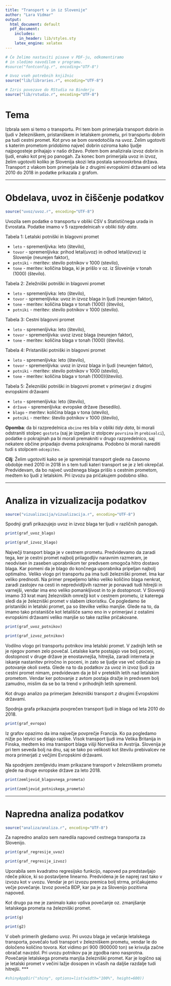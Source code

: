 ```yaml
---
title: "Transport v in iz Slovenije"
author: "Lara Vidmar"
output:
  html_document: default
  pdf_document:
    includes:
      in_header: lib/styles.sty
    latex_engine: xelatex
---
```


```r
# Če želimo nastaviti pisave v PDF-ju, odkomentiramo
# in sledimo navodilom v programu.
#source("fontconfig.r", encoding="UTF-8")

# Uvoz vseh potrebnih knjižnic
source("lib/libraries.r", encoding="UTF-8")
```

```r
# Izris povezave do RStudia na Binderju
source("lib/rstudio.r", encoding="UTF-8")
```

# Tema 

Izbrala sem si temo o transportu. Pri tem bom primerjala transport dobrin in ljudi v železniškem, pristaniškem in letalskem prometu, pri transportu dobrin pa tudi cestni promet. Kot prvo se bom osredotočila na uvoz. Želim ugotoviti s katerim prometom pridobimo največ dobrin oziroma kako ljudje najpogosteje prihajajo v našo državo. Potem bom analizirala izvoz dobrin in ljudi, enako kot prej po panogah. Za konec bom primerjala uvoz in izvoz, želim ugotoviti koliko je Slovenija skozi leta postala samooskrbna država. Transport z vlakom bom primerjala še z drugimi evropskimi državami od leta 2010 do 2018 in podatke prikazala z grafom. 

***

# Obdelava, uvoz in čiščenje podatkov

```r
source("uvoz/uvoz.r", encoding="UTF-8")
```

Uvozila sem podatke o transportu v obliki CSV s Statističnega urada in Evrostata. Podatke imamo v 
5 razpredelnicah v obliki *tidy data*.
  
Tabela 1: Letalski potniški in blagovni promet

  - `leto` - spremenljivka: leto (število),
  - `tovor` - spremenljivka: prihod letal(uvoz) in odhod letal(izvoz) iz Slovenije (neurejen faktor),
  - `potniki` - meritev: stevilo potnikov v 1000 (stevilo),
  - `tone` - meritev: količina blaga, ki je prišlo v oz. iz Sloveinije v tonah (1000) (število).
  
Tabela 2: Zeležniški potniški in blagovni promet

  - `leto` - spremenljivka: leto (število),
  - `tovor ` - spremenljivka: uvoz in izvoz blaga in ljudi (neurejen faktor),
  - `tone` - meritev: količina blaga v tonah (1000) (število),
  - `potniki` - meritev: stevilo potnikov v 1000 (stevilo).
  
Tabela 3: Cestni blagovni promet

  - `leto` - spremenljivka: leto (število),
  - `tovor` - spremenljivka: uvoz izvoz blaga (neurejen faktor),
  - `tone` - meritev: količina blaga v tonah (1000) (število).
  
Tabela 4: Pristaniški potniški in blagovni promet

  - `leto` - spremenljivka: leto (število),
  - `tovor` - spremenljivka: uvoz in izvoz blaga in ljudi (neurejen faktor),
  - `potniki` - meritev: stevilo potnikov v 1000 (stevilo),
  - `tone` - meritev: količina blaga v tonah (1000)(število).

Tabela 5: Železniški potniški in blagovni promet v primerjavi z drugimi evropskimi državami 

  - `leto` - spremenljivka: leto (število),
  - `države` - spremenljivka: evropske države (besedilo).
  - `blago` - meritev: količina blaga v tona (stevilo),
  - `potniki` - meritev: število potnikov v 1000 (število),
  
  

**Opomba**: da bi razpredelnica `obcine` res bila v obliki *tidy data*, bi morali odstraniti stolpec `gostota` (saj je izpeljan iz stolpcev `povrsina` in `prebivalci`), podatke o pokrajinah pa bi morali premakniti v drugo razpredelnico, saj nekatere občine pripadajo dvema pokrajinama. Podobno bi morali narediti tudi s stolpcem `odcepitev`.


**Cilj**: Želim ugotoviti kako se je spreminjal transport glede na časovno obdobje med 2010 in 2018 in s tem tudi kateri transport se je z leti okrepčal. Predvidevam, da bo največ uvoženega blaga prišlo s cestnim prometom, medtem ko ljudi z letalskim. Pri izvozu pa pričakujem podobno sliko. 



***

# Analiza in vizualizacija podatkov

```r
source("vizualizacija/vizualizacija.r", encoding="UTF-8")
```

Spodnji grafi prikazujejo uvoz in izvoz blaga ter ljudi v različnih panogah. 

```r
print(graf_uvoz_blago)
```


```r
print(graf_izvoz_blago)
```
Največji transport blaga je v cestnem prometu. Predvidevamo da zaradi tega, ker je cestni promet najbolj prilagodljiv naravnim razmeram, je neodvisen in zaseben uporabnikom ter predvsem omogoča hitro dostavo blaga. Kar pomeni da je blago do končnega uporabnika pripeljan najbolj optimalno. 
Veliko vlogo pri transportu pa ima tudi železniški promet. Ima kar veliko prednosti. Na primer prepeljemo lahko veliko količino blaga nenkrat, zaradi zastojev na cesti in nepredvidljivih razmer je ponavadi tudi hitrejši in varnejši, vendar ima eno veliko pomankljivost in to je dostopnost. V Sloveniji imamo 33 krat manj železniških omrežji kot v cestnem prometu, iz katerega sledi da je železniški promet v slabem izkoristku. 
Če pogledamo še pristaniški in letalski promet, pa so številke veliko manjše. Glede na to, da imamo tako pristanišče kot letališče samo eno in v primerjavi z ostalimi evropskimi državami veliko manjše so take razlike pričakovane. 

```r
print(graf_uvoz_potnikov)
```


```r
print(graf_izvoz_potnikov)
```

Vodilno vlogo pri transportu potnikov ima letalski promet. V zadnjih letih se je njegov pomen zelo povečal. Letalske karte postajajo vse bolj poceni, dostopnost v druge države je enostavnejša, hitrejša, zaradi interneta je iskanje nastanitev priročno in poceni, in zato se ljudje vse več odločajo za potovanje okoli sveta. 
Glede na to da podatkov za uvoz in izvoz ljudi za cestni promet nimam, predvidevam da je bil v preteklih letih nad letalskim prometom. Vendar ker potovanje z avtom postaja dražje in predvsem bolj zamudno, mislim da se bo ta trend v prihodnjih letih spremenil. 




Kot drugo analizo pa primerjam železniški transport z drugimi Evropskimi državami.

Spodnja grafa prikazujeta povprečen transport ljudi in blaga od leta 2010 do 2018. 

```r
print(graf_evropa)
```

Iz grafov opazimo da ima največje povprečje Francija. Ko pa pogledamo nižje po letvici se delajo razlike. Visok transport ljudi ima Velika Britanija in Finska, medtem ko ima transport blaga višji Norveška in Avstrija. Slovenija je pri tem seveda bolj na dnu, saj se tako po velikosti kot številu prebivalcev ne mora primerjati z večjimi Evropskimi državami.  


Na spodnjem zemljevidu imam prikazane transport v železniškem prometu glede na druge evropske države za leto 2018. 



```r
print(zemljevid_blagovnega_prometa)
```

```r
print(zemljevid_potniskega_prometa)
```


***

# Napredna analiza podatkov

```r
source("analiza/analiza.r", encoding="UTF-8")
```
Za napredno analizo sem naredila napoved cestnega transporta za Slovenijo. 

```r
print(graf_regresije_uvoz)
```

```r
print(graf_regresije_izvoz)
```

Uporabila sem kvadratno regresijsko funkcijo, napoved pa predstavljajo rdeče pikice, ki so postavljene linearno. 
Predvidena je še naprej rast tako v izvozu kot v uvozu. Vendar je pri izvozu premica bolj strma, pričakujemo večje povečanje. Izvoz poveča BDP, kar pa je za Slovenijo pozitivna napoved. 


Kot drugo pa me je zanimalo kako vpliva povečanje oz. zmanjšanje letalskega prometa na železniški promet. 

```r
print(g)
```

```r
print(g2)
```
V obeh primerih gledamo uvoz. Pri uvozu blaga je večanje letalskega transporta, povečalo tudi transport v železniškem prometu, vendar le do določeno količino tovora. Kot vidimo pri 900 (900000 ton) se krivulja začne obračat navzdol. 
Pri uvozu potnikov pa je zgodba rano nasprotna. Povečanje letalskega prometa manjša železniški promet. Kar je logično saj je letalski promet v večini lažje dosopen in včasih na daljše razdalje tudi hitrejši. 
***

```r
#shinyAppDir("shiny", options=list(width="100%", height=600))
```

